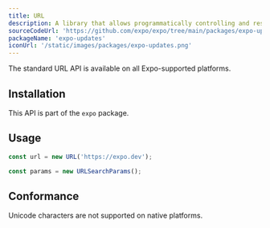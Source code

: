 ```yaml
---
title: URL
description: A library that allows programmatically controlling and responding to new updates made available to your app.
sourceCodeUrl: 'https://github.com/expo/expo/tree/main/packages/expo-updates'
packageName: 'expo-updates'
iconUrl: '/static/images/packages/expo-updates.png'
---
```



The standard URL API is available on all Expo-supported platforms.

<PlatformsSection android emulator ios simulator web />

## Installation

This API is part of the `expo` package.

## Usage

```js
const url = new URL('https://expo.dev');

const params = new URLSearchParams();
```

## Conformance

Unicode characters are not supported on native platforms.